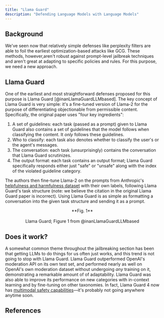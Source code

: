 ```yaml
---
title: "Llama Guard"
description: "Defending Language Models with Language Models"
---
```


## Background
We've seen now that relatively simple defenses like perplexity filters are able to foil the earliest optimization-based attacks like GCG. These methods, however,aren't robust against prompt-level jailbreak techniques and aren't great at adapting to specific policies and rules. For this purpose, we need a new approach.

## Llama Guard
One of the earliest and most straightforward defenses proposed for this purpose is Llama Guard [@inanLlamaGuardLLMbased]. The key concept of Llama Guard is very simple: it's a fine-tuned version of Llama-2 for the purpose of differentiating objectionable from permissible content. Specifically, the original paper uses "four key ingredients":

1. A set of guidelines: each task (passed as a prompt) given to Llama Guard also contains a set of guidelines that the model follows when classifying the content. It *only* follows these guidelines.
2. Who to classify: each task also denotes whether to classify the user's or the agent's messages.
3. The conversation: each task (unsurprisingly) contains the conversation that Llama Guard scrutinizes.
4. The output format: each task contains an output format; Llama Guard specifically responds either just "safe" or "unsafe" along with the index of the violated guideline category.

The authors then fine-tune Llama-2 on the prompts from Anthropic's [helpfulness and harmfulness dataset](https://huggingface.co/datasets/Anthropic/hh-rlhf) with their own labels, following Llama Guard's task structure (note: we believe the citation in the original Llama Guard paper is incorrect). Using Llama Guard is as simple as formatting a conversation into the given task structure and sending it as a prompt.

<p align="center">
  <ThemeImage
    lightSrc="/images/llama_guard.png"
    darkSrc="/images/llama_guard.png"
    alt="Llama Guard"
    style={{ align: "center", width: "100%", display: "block", margin: "0 auto" }}
  />
</p>

<div align="center">
  **Fig. 1** <br></br> Llama Guard; Figure 1 from @inanLlamaGuardLLMbased
</div>


## Does it work?
A somewhat common theme throughout the jailbreaking section has been that getting LLMs to do things for us often just works, and this trend is not going to stop with Llama Guard. Llama Guard outperformed OpenAI's moderation API on its own test set, and performed nearly as well on OpenAI's own moderation dataset without undergoing *any* training on it, demonstrating a remarkable amount of of adaptability. Llama Guard was also able to improve its performance on new categories with in-context learning and by fine-tuning on other taxonomies. In fact, Llama Guard 4 now has [multimodal safety capabilities](https://huggingface.co/meta-llama/Llama-Guard-4-12B)—it's probably not going anywhere anytime soon.

## References
